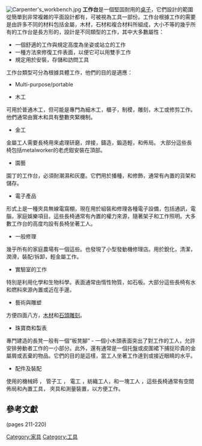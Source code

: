 {{Not|腳手架}}
{{refimprove|time=2011-05-22T04:39:48+00:00}}
[[Image:Carpenter's_workbench.jpg|right]]
'''工作台'''是一個堅固耐用的[[桌子|桌子]]，它們設計的範圍從簡單到非常複雜的平面設計都有，可被視為工具一部份。工作台根據工作的需要是由許多不同的材料包括金屬，木材，石材和複合材料所組成，大小不等的幾乎所有的工作台是長方形的，設計是不同類型的工作，其中大多數屬性：

*一個舒適的工作與規定高度為坐姿或站立的工作
*一種方法來修復工件表面，以便它可以用雙手工作
*規定用於安裝，存儲和訪問工具 

工作台類型可分為根據具體工作，他們的目的是適應：

*Multi-purpose/portable
 
*木工
可用於普通木工，但可能是專門為細木工，櫃子，制模，雕刻，木工或修剪工作。 他們通常由實木和具有整數夾緊機制。
{{see also|工作台 (木工)}}

*金工
金屬工人需要長椅用來處理研磨，焊接，鑄造，鍛造輕，和佈局。 大部分這些長椅包括metalworker的老虎鉗安裝在頂部。 

*園藝
園丁的工作台，必須耐潮濕和灰塵。它們用於播種，和修飾，通常有內置的貨架和儲存。
 
*電子產品
形式上是一種夾具無線電窩棚，現在用於組裝和修理各種電子設備，包括通訊，電腦，家庭娛樂項目。這些長椅通常有內置的權力來源，隨著架子和工作照明。大多數工作台的高度均設有長椅坐著工人。 

*一般修理
幾乎所有的家庭農場有一個這些。也發現了小型發動機修理店。用於銳化，清潔，潤滑，裝配/拆卸，輕金屬工作。 

*實驗室的工作
特別是利用化學和生物科學。表面通常由惰性物質，如石板。大部分這些長椅有水和燃料來源內置或近在手邊。 

*藝術與雕塑
方便四面八方，[[木材|木材]]和[[石頭|石頭]][[雕刻|雕刻]]。 

*珠寶商和製表
專門建造的長凳一般有一個“板凳腳” - 一個小木頭表面突出了對工作的工人，允許安排勞動者工作的一小部分。此外，還有通常是一個托盤或皮圍裙下捕捉珍貴的金屬屑或丟棄的物品。它們的目的是這樣，當工人坐著工作達到或接近眼睛的水平。
 
*配件及裝配
使用的機械師 ， 管子工 ， 電工 ，紡織工人，和一塊工人 ，這些長椅通常有空間佈局和內置工具， 夾具和測量裝置，以方便工作。

==參考文獻==
{{cite book
 | last = Landis
 | first = Scott
 | title = The Workbench Book
 | url = https://archive.org/details/workbenchbook00land
 | publisher = Taunton Press
 | year = 1987
 | isbn = 0-918804-76-0}} (pages 211-220)

[[Category:家具|Category:家具]]
[[Category:工具|Category:工具]]